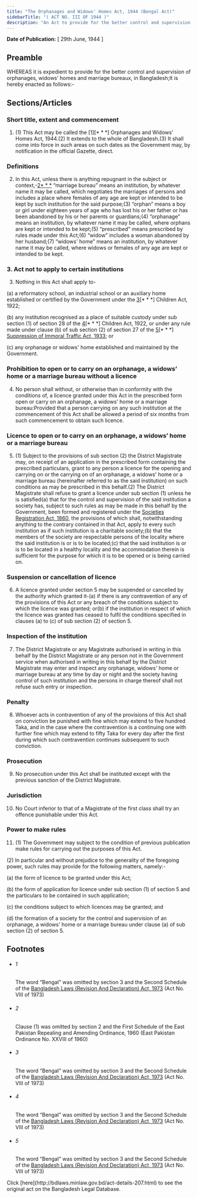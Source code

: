 ```yaml
---
title: "The Orphanages and Widows' Homes Act, 1944 (Bengal Act)"
sidebarTitle: "( ACT NO. III OF 1944 )"
description: "An Act to provide for the better control and supervision of orphanages, widows’ homes and marriage bureaux, in Bangladesh.♣"
---
```


**Date of Publication:** [ 29th June, 1944 ]

## Preamble

WHEREAS it is expedient to provide for the better control and supervision of orphanages, widows’ homes and marriage bureaux, in Bangladesh;It is hereby enacted as follows:-

## Sections/Articles

### Short title, extent and commencement

1. (1) This Act may be called the [1][\* \* \*] Orphanages and Widows' Homes Act, 1944.(2) It extends to the whole of Bangladesh.(3) It shall come into force in such areas on such dates as the Government may, by notification in the official Gazette, direct.

### Definitions

2. In this Act, unless there is anything repugnant in the subject or context,-[2](1)[\* \* \*](2) “marriage bureau” means an institution, by whatever name it may be called, which negotiates the marriages of persons and includes a place where females of any age are kept or intended to be kept by such institution for the said purpose;(3) “orphan” means a boy or girl under eighteen years of age who has lost his or her father or has been abandoned by his or her parents or guardians;(4) “orphanage” means an institution, by whatever name it may be called, where orphans are kept or intended to be kept;(5) “prescribed” means prescribed by rules made under this Act;(6) “widow” includes a woman abandoned by her husband;(7) “widows' home” means an institution, by whatever name it may be called, where widows or females of any age are kept or intended to be kept.

### 3. Act not to apply to certain institutions

3. Nothing in this Act shall apply to-

(a) a reformatory school, an industrial school or an auxiliary home established or certified by the Government under the [3](1)[\* \* \*] Children Act, 1922;

(b) any institution recognised as a place of suitable custody under sub section (1) of section 28 of the [4](2)[\* \* \*] Children Act, 1922, or under any rule made under clause (b) of sub section (2) of section 27 of the [5](3)[\* \* \*] [Suppression of Immoral Traffic Act, 1933](/act-159.html "Suppression of Immoral Traffic Act, 1933"); or

(c) any orphanage or widows' home established and maintained by the Government.

### Prohibition to open or to carry on an orphanage, a widows’ home or a marriage bureau without a licence

4. No person shall without, or otherwise than in conformity with the conditions of, a licence granted under this Act in the prescribed form open or carry on an orphanage, a widows' home or a marriage bureau:Provided that a person carrying on any such institution at the commencement of this Act shall be allowed a period of six months from such commencement to obtain such licence.

### Licence to open or to carry on an orphanage, a widows’ home or a marriage bureau

5. (1) Subject to the provisions of sub section (2) the District Magistrate may, on receipt of an application in the prescribed form containing the prescribed particulars, grant to any person a licence for the opening and carrying on or the carrying on of an orphanage, a widows' home or a marriage bureau (hereinafter referred to as the said institution) on such conditions as may be prescribed in this behalf.(2) The District Magistrate shall refuse to grant a licence under sub section (1) unless he is satisfied(a) that for the control and supervision of the said institution a society has, subject to such rules as may be made in this behalf by the Government, been formed and registered under the [Societies Registration Act, 1860](/act-10.html "Societies Registration Act, 1860"), the provisions of which shall, notwithstanding anything to the contrary contained in that Act, apply to every such institution as if such institution is a charitable society;(b) that the members of the society are respectable persons of the locality where the said institution is or is to be located;(c) that the said institution is or is to be located in a healthy locality and the accommodation therein is sufficient for the purpose for which it is to be opened or is being carried on.

### Suspension or cancellation of licence

6. A licence granted under section 5 may be suspended or cancelled by the authority which granted it-(a) if there is any contravention of any of the provisions of this Act or any breach of the conditions subject to which the licence was granted; or(b) if the institution in respect of which the licence was granted has ceased to fulfil the conditions specified in clauses (a) to (c) of sub section (2) of section 5.

### Inspection of the institution

7. The District Magistrate or any Magistrate authorised in writing in this behalf by the District Magistrate or any person not in the Government service when authorised in writing in this behalf by the District Magistrate may enter and inspect any orphanage, widows' home or marriage bureau at any time by day or night and the society having control of such institution and the persons in charge thereof shall not refuse such entry or inspection.

### Penalty

8. Whoever acts in contravention of any of the provisions of this Act shall on conviction be punished with fine which may extend to five hundred Taka, and in the case where the contravention is a continuing one with further fine which may extend to fifty Taka for every day after the first during which such contravention continues subsequent to such conviction.

### Prosecution

9. No prosecution under this Act shall be instituted except with the previous sanction of the District Magistrate.

### Jurisdiction

10. No Court inferior to that of a Magistrate of the first class shall try an offence punishable under this Act.

### Power to make rules

11. (1) The Government may subject to the condition of previous publication make rules for carrying out the purposes of this Act.

(2) In particular and without prejudice to the generality of the foregoing power, such rules may provide for the following matters, namely:-

(a) the form of licence to be granted under this Act;

(b) the form of application for licence under sub section (1) of section 5 and the particulars to be contained in such application;

(c) the conditions subject to which licences may be granted; and

(d) the formation of a society for the control and supervision of an orphanage, a widows' home or a marriage bureau under clause (a) of sub section (2) of section 5.

## Footnotes

- ###### 1

  The word “Bengal” was omitted by section 3 and the Second Schedule of the [Bangladesh Laws (Revision And Declaration) Act, 1973](/act-430.html "Bangladesh Laws (Revision And Declaration) Act, 1973") (Act No. VIII of 1973)

- ###### 2

  Clause (1) was omitted by section 2 and the First Schedule of the East Pakistan Repealing and Amending Ordinance, 1960 (East Pakistan Ordinance No. XXVIII of 1960)

- ###### 3

  The word “Bengal” was omitted by section 3 and the Second Schedule of the [Bangladesh Laws (Revision And Declaration) Act, 1973](/act-430.html "Bangladesh Laws (Revision And Declaration) Act, 1973") (Act No. VIII of 1973)

- ###### 4

  The word “Bengal” was omitted by section 3 and the Second Schedule of the [Bangladesh Laws (Revision And Declaration) Act, 1973](/act-430.html "Bangladesh Laws (Revision And Declaration) Act, 1973") (Act No. VIII of 1973)

- ###### 5

  The word “Bengal” was omitted by section 3 and the Second Schedule of the [Bangladesh Laws (Revision And Declaration) Act, 1973](/act-430.html "Bangladesh Laws (Revision And Declaration) Act, 1973") (Act No. VIII of 1973)

<Note>
  Click [here](http://bdlaws.minlaw.gov.bd/act-details-207.html) to see the original act on the Bangladesh Legal Database.
</Note>
